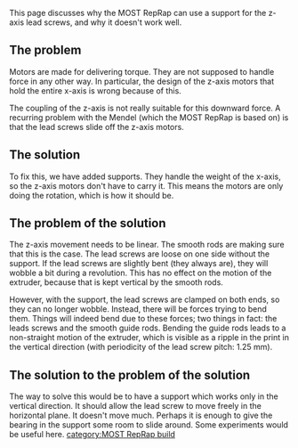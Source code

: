 {{MOST}}
This page discusses why the MOST RepRap can use a support for the z-axis lead screws, and why it doesn't work well.

==The problem==
Motors are made for delivering torque.  They are not supposed to handle force in any other way.  In particular, the design of the z-axis motors that hold the entire x-axis is wrong because of this.

The coupling of the z-axis is not really suitable for this downward force.  A recurring problem with the Mendel (which the MOST RepRap is based on) is that the lead screws slide off the z-axis motors.

==The solution==
To fix this, we have added supports.  They handle the weight of the x-axis, so the z-axis motors don't have to carry it.  This means the motors are only doing the rotation, which is how it should be.

==The problem of the solution==
The z-axis movement needs to be linear.  The smooth rods are making sure that this is the case.  The lead screws are loose on one side without the support.  If the lead screws are slightly bent (they always are), they will wobble a bit during a revolution.  This has no effect on the motion of the extruder, because that is kept vertical by the smooth rods.

However, with the support, the lead screws are clamped on both ends, so they can no longer wobble.  Instead, there will be forces trying to bend them.  Things will indeed bend due to these forces; two things in fact: the leads screws and the smooth guide rods.  Bending the guide rods leads to a non-straight motion of the extruder, which is visible as a ripple in the print in the vertical direction (with periodicity of the lead screw pitch: 1.25 mm).

==The solution to the problem of the solution==
The way to solve this would be to have a support which works only in the vertical direction.  It should allow the lead screw to move freely in the horizontal plane.  It doesn't move much.  Perhaps it is enough to give the bearing in the support some room to slide around.  Some experiments would be useful here.
[[category:MOST RepRap build]]